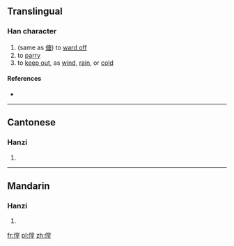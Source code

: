 ==Translingual==

===Han character===
{{Han char|rn=9|rad=人|as=11|sn=13|four=|canj=人火月土 (OFBG)|ids=⿰[[亻]][[堂]]}}

# (same as [[傏]]) to [[ward off]]
# to [[parry]]
# to [[keep out]], as [[wind]], [[rain]], or [[cold]]

====References====
* {{Han ref|kx=0114.270|hdz=10210.160|uh=347D|ud=13437}}

----

==Cantonese==

===Hanzi===
{{yue-hanzi|jyut=[[tong4]]|y=tong4}}

# {{defn|lang=yue|sort=人11}}

----

==Mandarin==

===Hanzi===
{{cmn-hanzi|pin=[[táng]] ([[tang2]])|wg=t'ang<sup>2</sup>}}

# {{defn|lang=cmn|sort=人11}}

[[fr:㑽]]
[[pl:㑽]]
[[zh:㑽]]